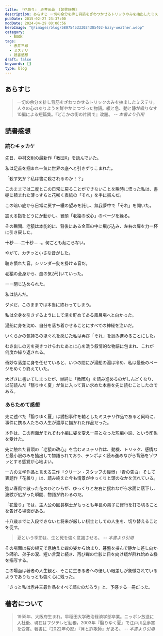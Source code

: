 ```yaml
---
title: 『花曇り』 赤井三尋 【読書感想】
description: あらすじ 一切の余分を排し背筋をざわつかせるトリックのみを抽出したミステリ。人々の心のありようを鮮やかにつづった物語。緩と急、動と静が織りなす10編による短篇集。『どこかの街の片隅で』改題。
pubDate: 2015-02-27 23:37:00
modDate: 2024-04-29 00:06:56
heroImage: "@/images/blog/5807545333024385402-hazy-weather.webp"
category:
  - BOOK
tags:
  - 赤井三尋
  - ミステリ
  - 読書感想
draft: false
keywords: []
type: blog
---
```



## あらすじ

> 一切の余分を排し背筋をざわつかせるトリックのみを抽出したミステリ。人々の心のありようを鮮やかにつづった物語。緩と急、動と静が織りなす10編による短篇集。『どこかの街の片隅で』改題。 <cite>-- 本書より引用</cite>

## 読書感想

### 読むキッカケ

先日、中村文則の最新作「教団X」を読んでいた。

<BlogCard
  title='『教団Ｘ』 中村文則 【読書感想】'
  description='あらすじ 対をなし存在する「２つの集団」。ひとつは「沢渡(さわたり)」という男が教祖として君臨し、都内のマンション一棟に潜むカルト宗教であり、そこには多くの若い男女が集っている。その宗教団体は公安や警察に「教団X」と呼ばれマークされている。もうひとつは、自称アマチュア思索家「松尾正太郎」を教祖とする'
  url='https://www.neputa-note.net/2015/03/nakamura-fuminori-cult-x/'
  domain='www.neputa-note.net'
/>

私は足首を掴まれ一気に世界の底へと引きずりこまれた。

「殺す気か？私は書に殺されるのか！？」

このままでは二度とこの日常に戻ることができないことを瞬時に悟った私は、書棚に積まれた薄っすらと花咲く表紙の「それ」を手に掴んだ。

この暗い底から日常に戻す一縷の望みを託し、無我夢中で「それ」を開いた。

震える指をどうにか動かし、冒頭「老猿の改心」のページを繰る。

その瞬間、老猿は本能的に、背後にある金庫の中に飛び込み、左右の扉を力一杯に引き戻した。

十秒……二十秒……。何ごとも起こらない。

やがて、カチッと小さな音がした。

聴き慣れた音。シリンダー錠を掛ける音だ。

老猿の全身から、血の気が引いていった。

ーー閉じ込められた。

私は詰んだ。

ダメだ、このままでは本当に終わってしまう。

私は全身を引きずるようにして湯を貯めてある風呂場へと向かった。

湯船に身を沈め、自分を落ち着かせることにすべての神経を注いだ。

いくらかの気持ちのほぐれを感じた私は再び「それ」を読み進めることにした。

むき出しの刃を突きつけられたあとに心を洗う叙情的な物語に包まれ、これが何度か繰り返される。

奇妙な落差に身を任せていると、いつの間にが湯船の湯は冷め、私は最後のページをめくり終えていた。

大げさに書いてしまったが、単純に「教団X」を読み進めるのがしんどくなり、以前読んだ「翳りゆく夏」が気に入って買い求めた本書を先に読むことしたのである。

<BlogCard
  title='『翳りゆく夏』 赤井三尋 【読書感想】'
  description='あらすじ 大手新聞社「東西新聞」に内定が決まった少女は、二十年前に誘拐事件を起こした犯人の娘だった。『誘拐犯の娘を記者にする大東西の「公正と良識」』二十年間止まっていた時間が、週刊誌のスクープ記事をきっかけに動き出す。今や古い記憶の彼方となった事件の真相をめぐるミステリー作品。文字を追っていくと、一'
  url='https://www.neputa-note.net/2015/02/blog-post_10/'
  domain='www.neputa-note.net'
/>

### あらためて感想

先に述べた「翳りゆく夏」は誘拐事件を軸としたミステリ作品であると同時に、事件に携る人たちの人生が濃厚に描かれた作品だった。

本作は、この両面がそれぞれ小編に姿を変え一冊となった短編小説、という印象を受けた。

先に触れた冒頭の「老猿の改心」を含むミステリ作は、動機、トリック、感情など最小限のみを抽出して物語られており、テンポよく読み進めながら背筋をゾワッとする感覚が心地よい。

一方の文学作品と言える三作「クリーン・スタッフの憧憬」「青の告白」そして表題作「花曇り」は、読み終えた今も情景がゆっくりと頭のなかを流れている。

強い春風で散った花のひとひらが、ゆっくりと左右に揺れながら水面に落下し、波紋が広がった瞬間、物語が終わるのだ。

「花曇り」では、主人公の囲碁棋士がもっとも年長の弟子に修行を打ち切ることを告げる場面がある。

十八歳までに入段できないと将来が厳しい棋士としての人生を、切り替えることを促す。

> 夏という季節は、生と死を強く意識させる。 <cite>-- 本書より引用</cite>

その場面は桜の根元で息絶えた蝉の姿から始まり、碁盤を挟んで静かに差し向かう師弟、弟子の涙、短い言葉と続き、再び蝉の亡骸に目を向け蟻が群れ始める様を描写する。

この場面は著者の人生観と、そこに生きる者への優しい眼差しが象徴されているようでありもっとも強く心に残った。

「きっと私は赤井三尋作品をすべて読むのだろう」と、予感する一冊だった。

<div class='not-prose'>
	<div data-vc_mylinkbox_id='886766976'></div>
</div>

## 著者について

> 1955年、大阪府生まれ。早稲田大学政治経済学部卒業。ニッポン放送に入社後、現在はフジテレビ勤務。2003年『翳りゆく夏』で江戸川乱歩賞を受賞。著書に『2022年の影』『月と詐欺師』がある。 <cite>-- 本書より引用</cite>
